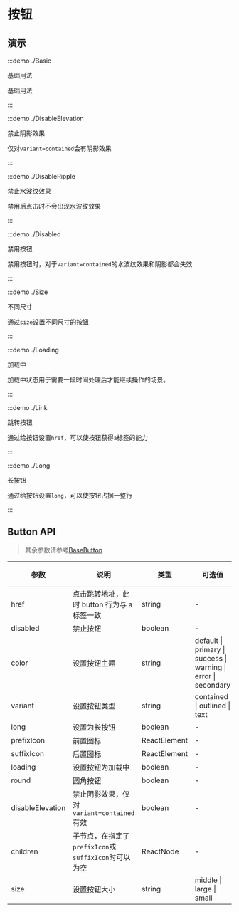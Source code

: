 # 按钮

## 演示

:::demo ./Basic

基础用法

基础用法

:::

:::demo ./DisableElevation

禁止阴影效果

仅对`variant=contained`会有阴影效果

:::

:::demo ./DisableRipple

禁止水波纹效果

禁用后点击时不会出现水波纹效果

:::

:::demo ./Disabled

禁用按钮

禁用按钮时，对于`variant=contained`的水波纹效果和阴影都会失效

:::

:::demo ./Size

不同尺寸

通过`size`设置不同尺寸的按钮

:::

:::demo ./Loading

加载中

加载中状态用于需要一段时间处理后才能继续操作的场景。

:::

:::demo ./Link

跳转按钮

通过给按钮设置`href`，可以使按钮获得`a`标签的能力

:::

:::demo ./Long

长按钮

通过给按钮设置`long`，可以使按钮占据一整行

:::

## Button API

> 其余参数请参考[BaseButton](/components/BaseButton)

| 参数 | 说明 | 类型 | 可选值 | 默认值 | 是否必填 |
| --- | --- | --- | --- | --- | --- |
| href | 点击跳转地址，此时 button 行为与 a 标签一致 | string | - | - | false |
| disabled | 禁止按钮 | boolean | - | false | false |
| color | 设置按钮主题 | string | default &#x007c; primary &#x007c; success &#x007c; warning &#x007c; error &#x007c; secondary | default | false |
| variant | 设置按钮类型 | string | contained &#x007c; outlined &#x007c; text | contained | false |
| long | 设置为长按钮 | boolean | - | false | false |
| prefixIcon | 前置图标 | ReactElement | - | - | false |
| suffixIcon | 后置图标 | ReactElement | - | - | false |
| loading | 设置按钮为加载中 | boolean | - | - | false |
| round | 圆角按钮 | boolean | - | - | false |
| disableElevation | 禁止阴影效果，仅对`variant=contained`有效 | boolean | - | - | false |
| children | 子节点，在指定了`prefixIcon`或`suffixIcon`时可以为空 | ReactNode | - | - | false |
| size | 设置按钮大小 | string | middle &#x007c; large &#x007c; small | middle | false |
